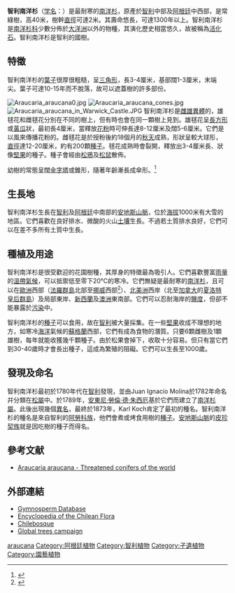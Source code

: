 {{Speciesbox
| status = EN
| status_system = iucn3.1
| status_ref = {{r|IUCN}}
| image = IMG 6492 monkey puzzle.JPG
| genus = Araucaria
| species = araucana
| authority = ([[Molina|Molina]]) [[K.Koch|K.Koch]], 1873
| range_map = Araucana ubicacion.jpg 
| range_map_width=200px
| range_map_caption = 智利南洋杉分布范围
}}

'''智利南洋杉'''（[[学名|学名]]：''{{lang|la|Araucaria araucana}}''）是最耐寒的[[南洋杉|南洋杉]]，原產於[[智利|智利]]中部及[[阿根廷|阿根廷]]中西部，是常綠樹，高40米，樹幹[[直徑|直徑]]可達2米。其壽命悠長，可達1300年以上。智利南洋杉是[[南洋杉科|南洋杉科]]少數分佈於[[大洋洲|大洋洲]]以外的物種，其演化歷史相當悠久，故被稱為[[活化石|活化石]]。智利南洋杉是智利的國樹。

== 特徵 ==
智利南洋杉的[[葉子|葉子]]很厚很粗糙，呈[[三角形|三角形]]，長3-4厘米，基部闊1-3厘米，末端尖。葉子可達10-15年而不脫落，故可以遮蓋樹的許多部份。

[[File:Araucaria_araucana0.jpg|left]]
[[File:Araucaria_araucana_cones.jpg|left]]
[[File:Araucaria_araucana_in_Warwick_Castle.JPG|left]]
智利南洋杉是[[雌雄異體|雌雄異體]]的，雄毬花和雌毬花分別在不同的樹上，但有時也會在同一顆樹上見到。雄毬花呈[[長方形|長方形]]或[[黃瓜|黃瓜]]狀，最初長4厘米，當釋放[[花粉|花粉]]時可伸長達8-12厘米及闊5-6厘米。它們是以風來傳播花粉的。雌毬花是於授粉後約18個月的[[秋天|秋天]]成熟，形狀呈較大球形，[[直徑|直徑]]達12-20厘米，約有200顆[[種子|種子]]。毬花成熟時會裂開，釋放出3-4厘米長、狀像[[堅果|堅果]]的種子。種子會經由[[松鴉|松鴉]]及[[松鼠|松鼠]]散佈。

幼樹的常態呈闊[[金字塔|金字塔]]或錐形，隨著年齡漸長成傘形。<ref>{{cite web|url=http://aggie-horticulture.tamu.edu/syllabi/308/Lists/second%20ed/Araucariaaraucana.pdf|title=''Araucaria Araucana'' by Michael A. Arnold|deadurl=yes|archiveurl=https://web.archive.org/web/20081031130334/http://aggie-horticulture.tamu.edu/syllabi/308/Lists/second%20ed/Araucariaaraucana.pdf|archivedate=2008-10-31}}</ref>

== 生長地 ==
智利南洋杉生長在[[智利|智利]]及[[阿根廷|阿根廷]]中南部的[[安地斯山脈|安地斯山脈]]，位於[[海拔|海拔]]1000米有大雪的地區。它們喜歡在良好排水、微酸的火山[[土壤|土壤]]生長。不過若土質排水良好，它們可以在差不多所有土質中生長。

== 種植及用途 ==
智利南洋杉是很受歡迎的花園樹種，其厚身的特徵最為吸引人。它們喜歡豐富[[雨量|雨量]]的[[溫帶|溫帶]][[氣候|氣候]]，可以抵禦低至零下20℃的寒冷。它們無疑是最耐寒的[[南洋杉|南洋杉]]，且可以在[[歐洲|歐洲]]西部（[[法羅群島|法羅群島]]北部至[[挪威|挪威]]西部<ref name=Palms>{{cite web|url=http://www.scanpalm.no/araucaria_english.html|title='' Araucaria araucana in Ålesund, Norway''|publisher=Scanpalm|accessdate=2009-06-27|deadurl=yes|archiveurl=https://web.archive.org/web/20091009232055/http://www.scanpalm.no/araucaria_english.html|archivedate=2009-10-09}}</ref>）、[[北美洲|北美洲]]西岸（北至[[加拿大|加拿大]]的[[夏洛特皇后群島|夏洛特皇后群島]]）及局部東岸、[[新西蘭|新西蘭]]及[[澳洲|澳洲]]東南部。它們可以忍耐海岸的[[鹽度|鹽度]]，但卻不能暴露於[[污染|污染]]中。

智利南洋杉的[[種子|種子]]可以食用，故在[[智利|智利]]被大量採集。在一些[[堅果|堅果]]收成不理想的地方，如寒冷[[海洋|海洋]]氣候的[[蘇格蘭|蘇格蘭]]西部，它們有成為食物的潛質。只要6顆雌樹及1顆雄樹，每年就能收獲幾千顆種子。由於松果會掉下，收取十分容易。但只有當它們到30-40歲時才會長出種子，這成為繁殖的阻礙。它們可以生長至1000歲。

== 發現及命名 ==
智利南洋杉最初於1780年代在[[智利|智利]]發現，並由Juan Ignacio Molina於1782年命名幷分類在[[松屬|松屬]]中。於1789年，[[安東尼·勞倫·德·朱西厄|安東尼·勞倫·德·朱西厄]]基於它們而建立了[[南洋杉屬|南洋杉屬]]。此後出現幾個[[異名|異名]]，最終於1873年，Karl Koch肯定了最初的種名。智利南洋杉的種名是來自智利的[[馬普切人|阿勞科族]]，他們會煮或烤食用樹的[[種子|種子]]。[[安地斯山脈|安地斯山脈]]的[[皮珍契族|皮珍契族]]就是因吃樹的種子而得名。

== 參考文献 ==
{{reflist|refs=
<ref name=IUCN>{{IUCN2009|assessors=Conifer Specialist Group|year=2000|id=31355|title=Araucaria araucana|downloaded=2009-07-28}}</ref>
}}
*[https://web.archive.org/web/20150919164029/http://threatenedconifers.rbge.org.uk/taxa/details/araucaria-araucana Araucaria araucana - Threatened conifers of the world]

== 外部連結 ==
{{Commons category|Araucaria araucana}}
* [https://web.archive.org/web/20100110104445/http://www.conifers.org/ar/ar/araucana.html Gymnosperm Database]
* [http://www.florachilena.cl/Niv_tax/Gimnospermas/Araucariaceae/Araucaria/Araucaria_araucana.htm Encyclopedia of the Chilean Flora] {{Wayback|url=http://www.florachilena.cl/Niv_tax/Gimnospermas/Araucariaceae/Araucaria/Araucaria_araucana.htm |date=20090427062137 }}
* [http://chilebosque.cl/tree/aarau.html Chilebosque] {{Wayback|url=http://chilebosque.cl/tree/aarau.html |date=20080805022927 }}
* [https://web.archive.org/web/20090925181629/http://www.globaltrees.org/ps_mp_chile.htm Global trees campaign]

{{taxonbar}}

[[Category:南洋杉屬|araucana]]
[[Category:阿根廷植物|Category:阿根廷植物]]
[[Category:智利植物|Category:智利植物]]
[[Category:孑遺植物|Category:孑遺植物]]
[[Category:園藝植物|Category:園藝植物]]